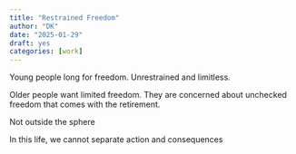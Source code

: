```yaml
---
title: "Restrained Freedom"
author: "DK"
date: "2025-01-29"
draft: yes
categories: [work]
---
```


Young people long for freedom.
Unrestrained and limitless.

Older people want limited freedom.
They are concerned about unchecked freedom that comes with the retirement.

Not outside the sphere

In this life, we cannot separate action and consequences
